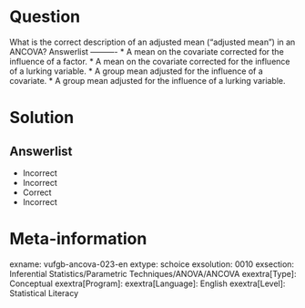 Question
========

What is the correct description of an adjusted mean ("adjusted mean") in an ANCOVA? 
Answerlist
----------
* A mean on the covariate corrected for the influence of a factor.
* A mean on the covariate corrected for the influence of a lurking variable.
* A group mean adjusted for the influence of a covariate.
* A group mean adjusted for the influence of a lurking variable.

Solution
========

Answerlist
----------
* Incorrect
* Incorrect
* Correct
* Incorrect

Meta-information
================
exname: vufgb-ancova-023-en
extype: schoice
exsolution: 0010
exsection: Inferential Statistics/Parametric Techniques/ANOVA/ANCOVA
exextra[Type]: Conceptual
exextra[Program]: 
exextra[Language]: English
exextra[Level]: Statistical Literacy
